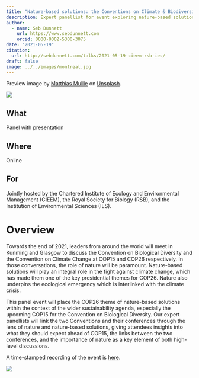 ```yaml
---
title: "Nature-based solutions: the Conventions on Climate & Biodiversity"
description: Expert panellist for event exploring nature-based solutions in the build up to COP26 in Glasgow and COP15 in Montreal.
author:
  - name: Seb Dunnett
    url: https://www.sebdunnett.com
    orcid: 0000-0002-5300-3075
date: "2021-05-19"
citation: 
  url: http://sebdunnett.com/talks/2021-05-19-cieem-rsb-ies/
draft: false
image: ../../images/montreal.jpg
---
```


Preview image by [Matthias Mullie](https://unsplash.com/@matthiasmullie?utm_source=unsplash&utm_medium=referral&utm_content=creditCopyText) on [Unsplash](https://unsplash.com/photos/VAxCHgJvZ0g?utm_source=unsplash&utm_medium=referral&utm_content=creditCopyText).
  

![](../../images/ies_event.png)

::: {.callout-note icon=false}

## What

Panel with presentation

:::

::: {.callout-note icon=false}

## Where

Online

:::

::: {.callout-note icon=false}

## For

Jointly hosted by the Chartered Institute of Ecology and Environmental Management (CIEEM), the Royal Society for Biology (RSB), and the Institution of Environmental Sciences (IES).

:::

# Overview

Towards the end of 2021, leaders from around the world will meet in Kunming and Glasgow to discuss the Convention on Biological Diversity and the Convention on Climate Change at COP15 and COP26 respectively. In those conversations, the role of nature will be paramount. Nature-based solutions will play an integral role in the fight against climate change, which has made them one of the key presidential themes for COP26. Nature also underpins the ecological emergency which is interlinked with the climate crisis.

This panel event will place the COP26 theme of nature-based solutions within the context of the wider sustainability agenda, especially the upcoming COP15 for the Convention on Biological Diversity. Our expert panellists will link the two Conventions and their conferences through the lens of nature and nature-based solutions, giving attendees insights into what they should expect ahead of COP15, the links between the two conferences, and the importance of nature as a key element of both high-level discussions.

A time-stamped recording of the event is [here](https://youtu.be/3lRPvo2qmIg?t=1500).

![](../../images/ies_zoom.jpg)